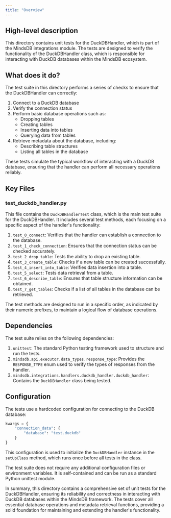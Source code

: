 ```yaml
---
title: "Overview"
---
```


## High-level description
This directory contains unit tests for the DuckDBHandler, which is part of the MindsDB integrations module. The tests are designed to verify the functionality of the DuckDBHandler class, which is responsible for interacting with DuckDB databases within the MindsDB ecosystem.

## What does it do?
The test suite in this directory performs a series of checks to ensure that the DuckDBHandler can correctly:

1. Connect to a DuckDB database
2. Verify the connection status
3. Perform basic database operations such as:
   - Dropping tables
   - Creating tables
   - Inserting data into tables
   - Querying data from tables
4. Retrieve metadata about the database, including:
   - Describing table structures
   - Listing all tables in the database

These tests simulate the typical workflow of interacting with a DuckDB database, ensuring that the handler can perform all necessary operations reliably.

## Key Files

### test_duckdb_handler.py
This file contains the `DuckDBHandlerTest` class, which is the main test suite for the DuckDBHandler. It includes several test methods, each focusing on a specific aspect of the handler's functionality:

1. `test_0_connect`: Verifies that the handler can establish a connection to the database.
2. `test_1_check_connection`: Ensures that the connection status can be checked accurately.
3. `test_2_drop_table`: Tests the ability to drop an existing table.
4. `test_3_create_table`: Checks if a new table can be created successfully.
5. `test_4_insert_into_table`: Verifies data insertion into a table.
6. `test_5_select`: Tests data retrieval from a table.
7. `test_6_describe_table`: Ensures that table structure information can be obtained.
8. `test_7_get_tables`: Checks if a list of all tables in the database can be retrieved.

The test methods are designed to run in a specific order, as indicated by their numeric prefixes, to maintain a logical flow of database operations.

## Dependencies
The test suite relies on the following dependencies:

1. `unittest`: The standard Python testing framework used to structure and run the tests.
2. `mindsdb.api.executor.data_types.response_type`: Provides the `RESPONSE_TYPE` enum used to verify the types of responses from the handler.
3. `mindsdb.integrations.handlers.duckdb_handler.duckdb_handler`: Contains the `DuckDBHandler` class being tested.

## Configuration
The tests use a hardcoded configuration for connecting to the DuckDB database:

```python
kwargs = {
    "connection_data": {
        "database": "test.duckdb"
    }
}
```

This configuration is used to initialize the `DuckDBHandler` instance in the `setUpClass` method, which runs once before all tests in the class.

The test suite does not require any additional configuration files or environment variables. It is self-contained and can be run as a standard Python unittest module.

In summary, this directory contains a comprehensive set of unit tests for the DuckDBHandler, ensuring its reliability and correctness in interacting with DuckDB databases within the MindsDB framework. The tests cover all essential database operations and metadata retrieval functions, providing a solid foundation for maintaining and extending the handler's functionality.